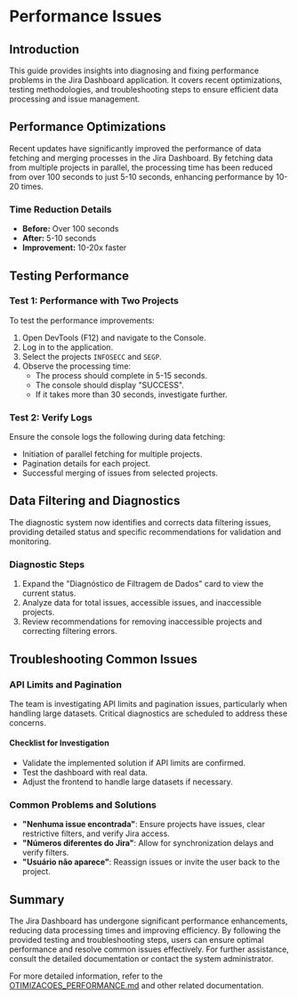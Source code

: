 # Performance Issues

## Introduction

This guide provides insights into diagnosing and fixing performance problems in the Jira Dashboard application. It covers recent optimizations, testing methodologies, and troubleshooting steps to ensure efficient data processing and issue management.

## Performance Optimizations

Recent updates have significantly improved the performance of data fetching and merging processes in the Jira Dashboard. By fetching data from multiple projects in parallel, the processing time has been reduced from over 100 seconds to just 5-10 seconds, enhancing performance by 10-20 times.

### Time Reduction Details

- **Before:** Over 100 seconds
- **After:** 5-10 seconds
- **Improvement:** 10-20x faster

## Testing Performance

### Test 1: Performance with Two Projects

To test the performance improvements:

1. Open DevTools (F12) and navigate to the Console.
2. Log in to the application.
3. Select the projects `INFOSECC` and `SEGP`.
4. Observe the processing time:
   - The process should complete in 5-15 seconds.
   - The console should display "SUCCESS".
   - If it takes more than 30 seconds, investigate further.

### Test 2: Verify Logs

Ensure the console logs the following during data fetching:

- Initiation of parallel fetching for multiple projects.
- Pagination details for each project.
- Successful merging of issues from selected projects.

## Data Filtering and Diagnostics

The diagnostic system now identifies and corrects data filtering issues, providing detailed status and specific recommendations for validation and monitoring.

### Diagnostic Steps

1. Expand the "Diagnóstico de Filtragem de Dados" card to view the current status.
2. Analyze data for total issues, accessible issues, and inaccessible projects.
3. Review recommendations for removing inaccessible projects and correcting filtering errors.

## Troubleshooting Common Issues

### API Limits and Pagination

The team is investigating API limits and pagination issues, particularly when handling large datasets. Critical diagnostics are scheduled to address these concerns.

#### Checklist for Investigation

- Validate the implemented solution if API limits are confirmed.
- Test the dashboard with real data.
- Adjust the frontend to handle large datasets if necessary.

### Common Problems and Solutions

- **"Nenhuma issue encontrada"**: Ensure projects have issues, clear restrictive filters, and verify Jira access.
- **"Números diferentes do Jira"**: Allow for synchronization delays and verify filters.
- **"Usuário não aparece"**: Reassign issues or invite the user back to the project.

## Summary

The Jira Dashboard has undergone significant performance enhancements, reducing data processing times and improving efficiency. By following the provided testing and troubleshooting steps, users can ensure optimal performance and resolve common issues effectively. For further assistance, consult the detailed documentation or contact the system administrator.

For more detailed information, refer to the [OTIMIZACOES_PERFORMANCE.md](https://gitdocai-data/organization/org-3b5b9a00-5655-4c1f-96df-503f2619fb1c/repositories/jira-dash/OTIMIZACOES_PERFORMANCE.md) and other related documentation.
